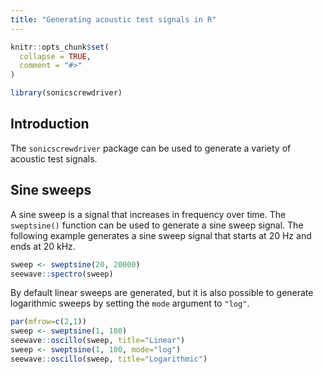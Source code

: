 ```yaml
---
title: "Generating acoustic test signals in R"
---
```


```r
knitr::opts_chunk$set(
  collapse = TRUE,
  comment = "#>"
)
```

```r
library(sonicscrewdriver)
```

## Introduction

The `sonicscrewdriver` package can be used to generate a variety of acoustic test signals.

## Sine sweeps

A sine sweep is a signal that increases in frequency over time. The `sweptsine()` function can be used to generate a sine sweep signal. The following example generates a sine sweep signal that starts at 20 Hz and ends at 20 kHz.

````r
sweep <- sweptsine(20, 20000)
seewave::spectro(sweep)
````

By default linear sweeps are generated, but it is also possible to generate logarithmic sweeps by setting the `mode` argument to `"log"`.

````r
par(mfrow=c(2,1))
sweep <- sweptsine(1, 100)
seewave::oscillo(sweep, title="Linear")
sweep <- sweptsine(1, 100, mode="log")
seewave::oscillo(sweep, title="Logarithmic")
````

